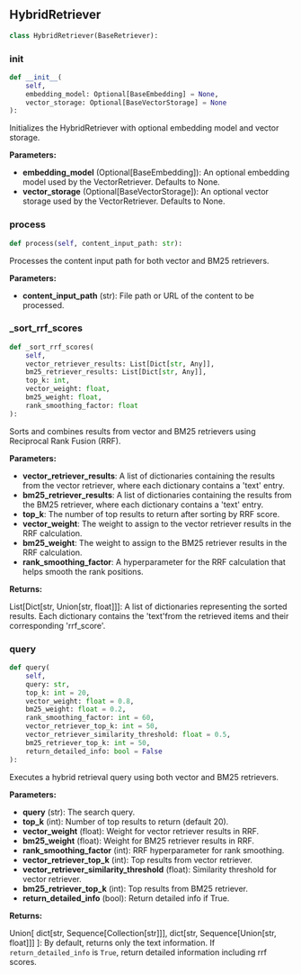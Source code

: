 <a id="camel.retrievers.hybrid_retrival"></a>

<a id="camel.retrievers.hybrid_retrival.HybridRetriever"></a>

## HybridRetriever

```python
class HybridRetriever(BaseRetriever):
```

<a id="camel.retrievers.hybrid_retrival.HybridRetriever.__init__"></a>

### __init__

```python
def __init__(
    self,
    embedding_model: Optional[BaseEmbedding] = None,
    vector_storage: Optional[BaseVectorStorage] = None
):
```

Initializes the HybridRetriever with optional embedding model and
vector storage.

**Parameters:**

- **embedding_model** (Optional[BaseEmbedding]): An optional embedding model used by the VectorRetriever. Defaults to None.
- **vector_storage** (Optional[BaseVectorStorage]): An optional vector storage used by the VectorRetriever. Defaults to None.

<a id="camel.retrievers.hybrid_retrival.HybridRetriever.process"></a>

### process

```python
def process(self, content_input_path: str):
```

Processes the content input path for both vector and BM25
retrievers.

**Parameters:**

- **content_input_path** (str): File path or URL of the content to be processed.

<a id="camel.retrievers.hybrid_retrival.HybridRetriever._sort_rrf_scores"></a>

### _sort_rrf_scores

```python
def _sort_rrf_scores(
    self,
    vector_retriever_results: List[Dict[str, Any]],
    bm25_retriever_results: List[Dict[str, Any]],
    top_k: int,
    vector_weight: float,
    bm25_weight: float,
    rank_smoothing_factor: float
):
```

Sorts and combines results from vector and BM25 retrievers using
Reciprocal Rank Fusion (RRF).

**Parameters:**

- **vector_retriever_results**: A list of dictionaries containing the results from the vector retriever, where each dictionary contains a 'text' entry.
- **bm25_retriever_results**: A list of dictionaries containing the results from the BM25 retriever, where each dictionary contains a 'text' entry.
- **top_k**: The number of top results to return after sorting by RRF score.
- **vector_weight**: The weight to assign to the vector retriever results in the RRF calculation.
- **bm25_weight**: The weight to assign to the BM25 retriever results in the RRF calculation.
- **rank_smoothing_factor**: A hyperparameter for the RRF calculation that helps smooth the rank positions.

**Returns:**

  List[Dict[str, Union[str, float]]]: A list of dictionaries
representing the sorted results. Each dictionary contains the
'text'from the retrieved items and their corresponding 'rrf_score'.

<a id="camel.retrievers.hybrid_retrival.HybridRetriever.query"></a>

### query

```python
def query(
    self,
    query: str,
    top_k: int = 20,
    vector_weight: float = 0.8,
    bm25_weight: float = 0.2,
    rank_smoothing_factor: int = 60,
    vector_retriever_top_k: int = 50,
    vector_retriever_similarity_threshold: float = 0.5,
    bm25_retriever_top_k: int = 50,
    return_detailed_info: bool = False
):
```

Executes a hybrid retrieval query using both vector and BM25
retrievers.

**Parameters:**

- **query** (str): The search query.
- **top_k** (int): Number of top results to return (default 20).
- **vector_weight** (float): Weight for vector retriever results in RRF.
- **bm25_weight** (float): Weight for BM25 retriever results in RRF.
- **rank_smoothing_factor** (int): RRF hyperparameter for rank smoothing.
- **vector_retriever_top_k** (int): Top results from vector retriever.
- **vector_retriever_similarity_threshold** (float): Similarity threshold for vector retriever.
- **bm25_retriever_top_k** (int): Top results from BM25 retriever.
- **return_detailed_info** (bool): Return detailed info if True.

**Returns:**

  Union[
dict[str, Sequence[Collection[str]]],
dict[str, Sequence[Union[str, float]]]
]: By default, returns only the text information. If
`return_detailed_info` is `True`, return detailed information
including rrf scores.
